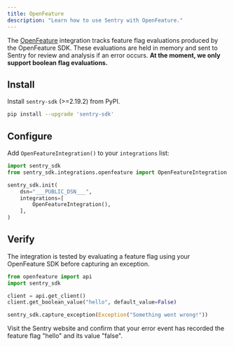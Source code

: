 ```yaml
---
title: OpenFeature
description: "Learn how to use Sentry with OpenFeature."
---
```


<PlatformContent includePath="feature-flags/prerelease-alert" />

The [OpenFeature](https://openfeature.dev/) integration tracks feature flag evaluations produced by the OpenFeature SDK. These evaluations are held in memory and sent to Sentry for review and analysis if an error occurs. **At the moment, we only support boolean flag evaluations.**

## Install

Install `sentry-sdk` (>=2.19.2) from PyPI.

```bash
pip install --upgrade 'sentry-sdk'
```

## Configure

Add `OpenFeatureIntegration()` to your `integrations` list:

```python
import sentry_sdk
from sentry_sdk.integrations.openfeature import OpenFeatureIntegration

sentry_sdk.init(
    dsn="___PUBLIC_DSN___",
    integrations=[
        OpenFeatureIntegration(),
    ],
)
```

## Verify

The integration is tested by evaluating a feature flag using your OpenFeature SDK before capturing an exception.

```python
from openfeature import api
import sentry_sdk

client = api.get_client()
client.get_boolean_value("hello", default_value=False)

sentry_sdk.capture_exception(Exception("Something went wrong!"))
```

Visit the Sentry website and confirm that your error event has recorded the feature flag "hello" and its value "false".

<PlatformContent includePath="feature-flags/next-steps" />

